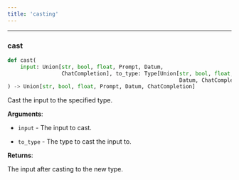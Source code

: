 ```yaml
---
title: 'casting'
---
```


<a id="casting.cast"></a>

---

### cast

```python
def cast(
    input: Union[str, bool, float, Prompt, Datum,
                 ChatCompletion], to_type: Type[Union[str, bool, float, Prompt,
                                                      Datum, ChatCompletion]]
) -> Union[str, bool, float, Prompt, Datum, ChatCompletion]
```

Cast the input to the specified type.

**Arguments**:

- `input` - The input to cast.
  
- `to_type` - The type to cast the input to.
  

**Returns**:

  The input after casting to the new type.

<a id="utils"></a>
